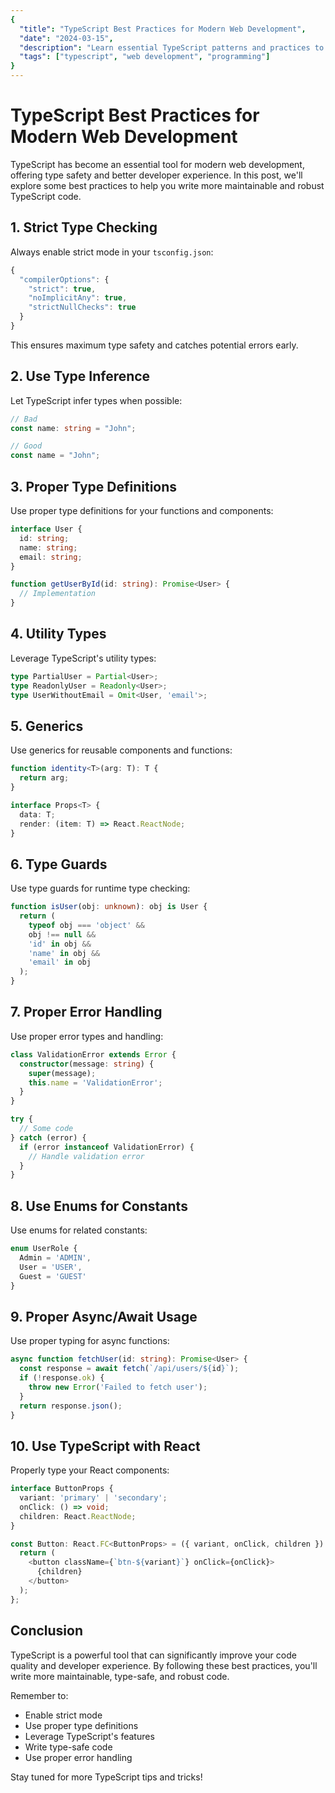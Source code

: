 ```yaml
---
{
  "title": "TypeScript Best Practices for Modern Web Development",
  "date": "2024-03-15",
  "description": "Learn essential TypeScript patterns and practices to write more maintainable and type-safe code.",
  "tags": ["typescript", "web development", "programming"]
}
---
```


# TypeScript Best Practices for Modern Web Development

TypeScript has become an essential tool for modern web development, offering type safety and better developer experience. In this post, we'll explore some best practices to help you write more maintainable and robust TypeScript code.

## 1. Strict Type Checking

Always enable strict mode in your `tsconfig.json`:

```typescript
{
  "compilerOptions": {
    "strict": true,
    "noImplicitAny": true,
    "strictNullChecks": true
  }
}
```

This ensures maximum type safety and catches potential errors early.

## 2. Use Type Inference

Let TypeScript infer types when possible:

```typescript
// Bad
const name: string = "John";

// Good
const name = "John";
```

## 3. Proper Type Definitions

Use proper type definitions for your functions and components:

```typescript
interface User {
  id: string;
  name: string;
  email: string;
}

function getUserById(id: string): Promise<User> {
  // Implementation
}
```

## 4. Utility Types

Leverage TypeScript's utility types:

```typescript
type PartialUser = Partial<User>;
type ReadonlyUser = Readonly<User>;
type UserWithoutEmail = Omit<User, 'email'>;
```

## 5. Generics

Use generics for reusable components and functions:

```typescript
function identity<T>(arg: T): T {
  return arg;
}

interface Props<T> {
  data: T;
  render: (item: T) => React.ReactNode;
}
```

## 6. Type Guards

Use type guards for runtime type checking:

```typescript
function isUser(obj: unknown): obj is User {
  return (
    typeof obj === 'object' &&
    obj !== null &&
    'id' in obj &&
    'name' in obj &&
    'email' in obj
  );
}
```

## 7. Proper Error Handling

Use proper error types and handling:

```typescript
class ValidationError extends Error {
  constructor(message: string) {
    super(message);
    this.name = 'ValidationError';
  }
}

try {
  // Some code
} catch (error) {
  if (error instanceof ValidationError) {
    // Handle validation error
  }
}
```

## 8. Use Enums for Constants

Use enums for related constants:

```typescript
enum UserRole {
  Admin = 'ADMIN',
  User = 'USER',
  Guest = 'GUEST'
}
```

## 9. Proper Async/Await Usage

Use proper typing for async functions:

```typescript
async function fetchUser(id: string): Promise<User> {
  const response = await fetch(`/api/users/${id}`);
  if (!response.ok) {
    throw new Error('Failed to fetch user');
  }
  return response.json();
}
```

## 10. Use TypeScript with React

Properly type your React components:

```typescript
interface ButtonProps {
  variant: 'primary' | 'secondary';
  onClick: () => void;
  children: React.ReactNode;
}

const Button: React.FC<ButtonProps> = ({ variant, onClick, children }) => {
  return (
    <button className={`btn-${variant}`} onClick={onClick}>
      {children}
    </button>
  );
};
```

## Conclusion

TypeScript is a powerful tool that can significantly improve your code quality and developer experience. By following these best practices, you'll write more maintainable, type-safe, and robust code.

Remember to:
- Enable strict mode
- Use proper type definitions
- Leverage TypeScript's features
- Write type-safe code
- Use proper error handling

Stay tuned for more TypeScript tips and tricks! 
